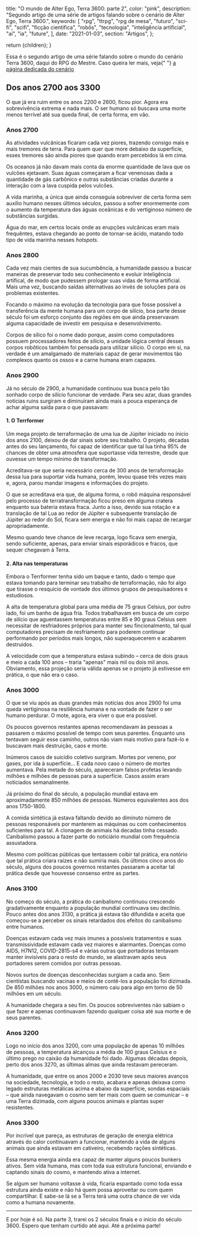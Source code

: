 
  title: "O mundo de Alter Ego, Terra 3600: parte 2",
  color: "pink",
  description:
    "Segundo artigo de uma série de artigos falando sobre o cenário de Alter Ego, Terra 3600.",
  keywords: [
    "rpg",
    "ttrpg",
    "rpg de mesa",
    "futuro",
    "sci-fi",
    "scifi",
    "ficção científica",
    "robôs",
    "tecnologia",
    "inteligência artificial",
    "ai",
    "ia",
    "future",
  ],
  date: "2021-01-03",
  section: "Artigos",
};

  return <InternalLayout meta={meta}>{children}</InternalLayout>;
}

<ContentReference type="artigo" name="Atenção">
  <span>
    Essa é o segundo artigo de uma série falando sobre o mundo do cenário Terra
    3600, daqui do RPG do Mestre. Caso queira ler mais, veja{" "}
    <a
      href="alter-ego/cenarios/terra-3600/"
      title="Alter Ego > Cenários > Terra 3600"
    >
      a página dedicada do cenário
    </a>
  </span>
</ContentReference>

## Dos anos 2700 aos 3300

O que já era ruim entre os anos 2200 e 2600, ficou pior. Agora era sobrevivência extrema e nada mais. O ser humano só buscava uma morte menos terrível até sua queda final, de certa forma, em vão.

### Anos 2700

As atividades vulcânicas ficaram cada vez piores, trazendo consigo mais e mais tremores de terra. Para quem quer que more debaixo da superfície, esses tremores são ainda piores que quando eram percebidos lá em cima.

Os oceanos já não davam mais conta da enorme quantidade de lava que os vulcões ejetavam. Suas águas começaram a ficar venenosas dada a quantidade de gás carbônico e outras substâncias criadas durante a interação com a lava cuspida pelos vulcões.

A vida marinha, a única que ainda conseguia sobreviver de certa forma sem auxílio humano nesses últimos séculos, passou a sofrer enormemente com o aumento da temperatura das águas oceânicas e do vertiginoso número de substâncias surgidas.

Água do mar, em certos locais onde as erupções vulcânicas eram mais frequêntes, estava chegando ao ponto de tornar-se ácido, matando todo tipo de vida marinha nesses _hotspots_.

### Anos 2800

Cada vez mais cientes de sua sucumbência, a humanidade passou a buscar maneiras de preservar todo seu conhecimento e evoluir inteligência artifical, de modo que pudessem prologar suas vidas de forma artificial.
Mais uma vez, buscando saídas alternativas ao invés de soluções para os problemas existentes.

Focando o máximo na evolução da tecnologia para que fosse possível a transferência da mente humana para um corpo de silício, boa parte desse século foi um esforço conjunto das regiões em que ainda preservavam alguma capacidade de investir em pesquisa e desenvolvimento.

Corpos de sílico foi o nome dado porque, assim como computadores possuem processadores feitos de silício, a unidade lógica central desses corpos robôticos também foi pensada para utilizar silício. O corpo em si, na verdade é um amalgamado de materiais capaz de gerar movimentos tão complexos quanto os ossos e a carne humana eram capazes.

### Anos 2900

Já no século de 2900, a humanidade continuou sua busca pelo tão sonhado corpo de silício funcionar de verdade. Para seu azar, duas grandes notícias ruins surgiram e diminuiram ainda mais a pouca esperança de achar alguma saída para o que passavam:

#### 1. O Terrformer

Um mega projeto de terraformação de uma lua de Júpiter iniciado no ínicio dos anos 2100, deixou de dar sinais sobre seu trabalho. O projeto, décadas antes do seu lançamento, foi capaz de identificar que tal lua tinha 95% de chances de obter uma atmosfera que suportasse vida terrestre, desde que ouvesse um tempo mínimo de transformação.

Acreditava-se que seria necessário cerca de 300 anos de terraformação dessa lua para suportar vida humana, porém, levou quase três vezes mais e, agora, parou mandar imagens e informações do projeto.

O que se acreditava era que, de alguma forma, o robô máquina responsável pelo processo de terratransformação ficou preso em alguma cratera enquanto sua bateria estava fraca. Junto a isso, devido sua rotação e a translação de tal Lua ao redor de Júpiter e subsequente translação de Júpiter ao redor do Sol, ficara sem energia e não foi mais capaz de recargar apropriadamente.

Mesmo quando teve chance de leve recarga, logo ficava sem energia, sendo suficiente, apenas, para enviar sinais esporádicos e fracos, que sequer chegavam à Terra.

#### 2. Alta nas temperaturas

Embora o Terrformer tenha sido um baque e tanto, dado o tempo que estava tomando para terminar seu trabalho de terraformação, não foi algo que tirasse o resquício de vontade dos últimos grupos de pesquisadores e estudiosos.

A alta de temperatura global para uma média de 75 graus Celsius, por outro lado, foi um banho de água fria. Todos trabalhavam em busca de um corpo de silício que aguentassem temperaturas entre 85 e 90 graus Celsius sem necessitar de resfriadores próprios para manter seu fincionalmento, tal qual computadores precisam de resfriamento para poderem continuar performando por períodos mais longos, não superaquecerem e acabarem destruidos.

A velocidade com que a temperatura estava subindo – cerca de dois graus e meio a cada 100 anos – traria "apenas" mais mil ou dois mil anos. Obviamento, essa projeção seria válida apenas se o projeto já estivesse em prática, o que não era o caso.

### Anos 3000

O que se viu após as duas grandes más notícias dos anos 2900 foi uma queda vertiginosa na resiliência humana e na vontade de fazer o ser humano perdurar. O mote, agora, era viver o que era possível.

Os poucos governos restantes apenas recomendavam às pessoas a passarem o máximo possível de tempo com seus parentes. Enquanto uns tentavam seguir esse caminho, outros não viam mais motivo para fazê-lo e buscavam mais destruição, caos e morte.

Inúmeros casos de suicídio coletivo surgiram. Mortes por veneno, por gases, por ida à superfície... E cada novo caso o número de mortes aumentava. Pela metade do século, apareceram falsos profetas levando milhões e milhões de pessoas para a superfície. Casos assim eram noticiados semanalmente.

Já próximo do final do século, a população mundial estava em aproximadamente 850 milhões de pessoas. Números equivalentes aos dos anos 1750-1800.

A comida sintética já estava faltando devido ao diminuto número de pessoas responsáveis por manterem as máquinas ou com conhecimentos suficientes para tal. A clonagem de animais há decadas tinha cessado. Canibalismo passou a fazer parte do noticiário mundial com frequência assustadora.

Mesmo com políticas públicas que tentassem coibir tal prática, era notório que tal prática criara raízes e não sumiria mais. Os últimos cinco anos do século, alguns dos poucos governos restantes passaram a aceitar tal prática desde que houvesse consenso entre as partes.

### Anos 3100

No começo do século, a prática do canibalismo continuou crescendo gradativamente enquanto a população mundial continuava seu declínio. Pouco antes dos anos 3130, a prática já estava tão difundida e aceita que começou-se a perceber os sinais retardados dos efeitos do canibalismo entre humanos.

Doenças estavam cada vez mais imunes a possíveis tratamentos e suas transmissividade estavam cada vez maiores e alarmantes. Doenças como AIDS, H7N12, COVID-2815-s4 e várias outras que portadoras tentavam manter invisíveis para o resto do mundo, se alastravam após seus portadores serem comidos por outras pessoas.

Novos surtos de doenças desconhecidas surgiam a cada ano. Sem cientistas buscando vacinas e meios de contê-los a população foi dizimada. De 850 milhões nos anos 3000, o número caiu para algo em torno de 50 milhões em um século.

A humanidade chegara a seu fim. Os poucos sobreviventes não sabiam o que fazer e apenas continuavam fazendo qualquer coisa até sua morte e de seus parentes.

### Anos 3200

Logo no início dos anos 3200, com uma população de apenas 10 milhões de pessoas, a temperatura alcançou a média de 100 graus Celsius e o último prego no caixão da humanidade foi dado. Algumas décadas depois, perto dos anos 3270, as últimas almas que ainda restavam pereceram.

A humanidade, que entre os anos 2000 e 2030 teve seus maiores avanços na sociedade, tecnologia, e todo o resto, acabara e apenas deixava como legado estruturas metálicas acima e abaixo da superfície, sondas espaciais – que ainda navegavam o cosmo sem ter mais com quem se comunicar – e uma Terra dizimada, com alguns poucos animais e plantas super resistentes.

### Anos 3300

Por incrível que pareça, as estruturas de geração de energia elétrica através do calor continuavam a funcionar, mantendo a vida de alguns animais que ainda estavam em cativeiro, recebendo rações sintéticas.

Essa mesma energia ainda era capaz de manter alguns poucos bunkers ativos. Sem vida humana, mas com toda sua estrutura funcional, enviando e captando sinais do cosmo, e mantendo ativa a internet.

Se algum ser humano voltasse à vida, ficaria espantado como toda essa estrutura ainda existe e não há quem possa aproveitar ou com quem compartilhar. E sabe-se lá se a Terra terá uma outra chance de ver vida como a humana novamente.

---

E por hoje é só. Na parte 3, trarei os 2 séculos finais e o início do século 3600. Espero que tenham curtido até aqui. Até a próxima parte!
